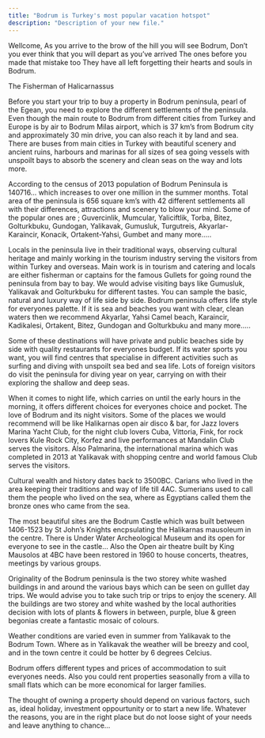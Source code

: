 ```yaml
---
title: "Bodrum is Turkey's most popular vacation hotspot"
description: "Description of your new file."
---
```


Wellcome,
As you arrive to the brow of the hill you will see Bodrum,
Don’t you ever think that you will depart as you’ve arrived
The ones before you made that mistake too
They have all left forgetting their hearts and souls in Bodrum.

The Fisherman of Halicarnassus

Before you start your trip to buy a property in Bodrum peninsula, pearl of the Egean, you need to explore the different settlements of the peninsula. Even though the main route to Bodrum from different cities from Turkey and Europe is by air to Bodrum Milas airport, which is 37 km’s from Bodrum city and approximately 30 min drive, you can also reach it by land and sea. There are buses from main cities in Turkey with beautiful scenery and ancient ruins, harbours and marinas for all sizes of sea going vessels with unspoilt bays to absorb the scenery and clean seas on the way and lots more.

According to the census of 2013 population of Bodrum Peninsula is 140716… which increases to over one million in the summer months. Total area of the peninsula is 656 square km’s with 42 different settlements all with their differences, attractions and scenery to blow your mind. Some of the popular ones are ; Guvercinlik, Mumcular, Yaliciftlik, Torba, Bitez, Golturkbuku, Gundogan, Yalikavak, Gumusluk, Turgutreis, Akyarlar-Karaincir, Konacik, Ortakent-Yahsi, Gumbet and many more…..

Locals in the peninsula live in their traditional ways, observing cultural heritage and mainly working in the tourism industry serving the visitors from within Turkey and overseas. Main work is in tourism and catering and locals are either fisherman or captains for the famous Gullets for going round the peninsula from bay to bay. We would advise visiting bays like Gumusluk, Yalikavak and Golturkbuku for different tastes. You can sample the basic, natural and luxury way of life side by side. Bodrum peninsula offers life style for everyones palette. If it is sea and beaches you want with clear, clean waters then we recommend Akyarlar, Yahsi Camel beach, Karaincir, Kadikalesi, Ortakent, Bitez, Gundogan and Golturkbuku and many more…..

Some of these destinations will have private and public beaches side by side with quality restaurants for everyones budget. If its water sports you want, you will find centres that specialise in different activities such as surfing and diving with unspoilt sea bed and sea life. Lots of foreign visitors do visit the peninsula for diving year on year, carrying on with their exploring the shallow and deep seas.

When it comes to night life, which carries on until the early hours in the morning, it offers different choices for everyones choice and pocket. The love of Bodrum and its night visitors. Some of the places we would recommend will be like Halikarnas open air disco & bar, for Jazz lovers Marina Yacht Club, for the night club lovers Cuba, Vittoria, Fink, for rock lovers Kule Rock City, Korfez and live performances at Mandalin Club serves the visitors. Also Palmarina, the international marina which was completed in 2013 at Yalikavak with shopping centre and world famous Club serves the visitors.

Cultural wealth and history dates back to 3500BC. Carians who lived in the area keeping their traditions and way of life till 4AC. Sumerians used to call them the people who lived on the sea, where as Egyptians called them the bronze ones who came from the sea.

The most beautiful sites are the Bodrum Castle which was built between 1406-1523 by St John’s Knights encpsulating the Halikarnas mausoleum in the centre. There is Under Water Archeological Museum and its open for everyone to see in the castle… Also the Open air theatre built by King Mausolos at 4BC have been restored in 1960 to house concerts, theatres, meetings by various groups.

Originality of the Bodrum peninsula is the two storey white washed buildings in and around the various bays which can be seen on gulllet day trips. We would advise you to take such trip or trips to enjoy the scenery. All the buildings are two storey and white washed by the local authorities decision with lots of plants & flowers in between, purple, blue & green begonias create a fantastic mosaic of colours.

Weather conditions are varied even in summer from Yalikavak to the Bodrum Town. Where as in Yalikavak the weather will be breezy and cool, and in the town centre it could be hotter by 6 degrees Celcius.

Bodrum offers different types and prices of accommodation to suit everyones needs. Also you could rent properties seasonally from a villa to small flats which can be more economical for larger families.

The thought of owning a property should depend on various factors, such as, ideal holiday, investment oppourtunity or to start a new life. Whatever the reasons, you are in the right place but do not loose sight of your needs and leave anything to chance…